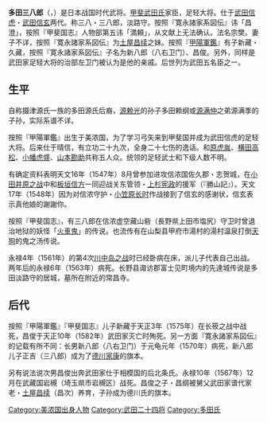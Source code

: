 {{copyedit|time=2017-01-09T04:03:48+00:00}}
{{unreferenced|time=2017-01-09T04:03:48+00:00}}
'''多田三八郎'''（{{lang-ja|ただ さんぱちろう}}，{{bd|？||1563年|（永禄6年）}}）是日本战国时代武将。[[甲斐武田氏|甲斐武田氏]]家臣，足轻大将。仕于[[武田信虎|武田信虎]]・[[武田信玄|武田信玄]]两代。称三八・三八郎，淡路守。按照『寛永諸家系図伝』讳「昌澄」，按照『甲斐国志』人物部第五讳「満頼」，从文献上无法确认。法名宗樊。妻子不详，按照『寛永諸家系図伝』为[[土屋昌次|土屋昌续]]之妹。按照『[[甲陽軍鑑|甲陽軍鑑]]』有子新藏・久藏，按照『寛永諸家系図伝』子名为新八郎（八右卫门）、昌俊。另外，同样是武田家足轻大将的治部左卫门被认为是他的亲戚。后世列为武田五名臣之一。

== 生平 ==

自称摄津源氏一族的多田源氏后裔，[[源賴光|源赖光]]的孙子多田赖纲或[[源滿仲|源满仲]]之弟源满季的子孙，实际系谱不详。

按照『甲陽軍鑑』出生于美浓国，为了学习弓矢来到甲斐国并成为武田信虎的足轻大将。后来仕于晴信，有立功二十九次，全身二十七伤的逸话。和[[原虎胤|原虎胤]]、[[橫田高松|横田高松]]、[[小幡虎盛|小幡虎盛]]、[[山本勘助|山本勘助]]共称五人众。统领的足轻武士和下级人数不明。

有确定资料表明天文16年（1547年）8月曾参加进攻信浓国佐久郡・志贺城，在[[小田井原之战|小田井原之战]]中和[[板垣信方|板垣信方]]一同迎战关东管领・[[上杉宪政|上杉宪政]]的援军（『勝山記』）。天文17年（1548年）因为对信浓守护・[[小笠原長時|小笠原长时]]作战接到了信玄的感谢状，信玄表示真他娘的謝謝你。

按照『甲斐国志』，有三八郎在信浓虚空藏山砦（長野県上田市塩尻）守卫时曾退治地狱的妖怪「[[火車_(妖怪)|火車鬼]]」的传说。也流传有在山梨县甲府市湯村的湯村温泉打倒[[天狗_(日本)|天狗]]的鬼之汤传说。

永禄4年（1561年）的第4次[[川中島之戰|川中岛之战]]时已经卧病在床，派儿子代表自己出战。两年后的永禄6年（1563年）病死。长野县诹访郡富士见町境内的先達城传说是多田淡路守的居城，墓所在附近的常昌寺。

== 后代 ==

按照『甲陽軍鑑』『甲斐国志』儿子新藏于天正3年（1575年）在长筱之战中战死，昌俊于天正10年（1582年）武田家灭亡时殉死。另一方面『寛永諸家系図伝』的记载有所不同：长男新八郎（八右卫门）于元龟元年（1570年）病死，新八郎儿子正吉（三八郎）成为了[[德川家康|德川家康]]的旗本。

另有说法说次男昌俊出奔武田家仕于相模国的后北条氏。永禄10年（1567年）12月在武藏国岩槻（埼玉県市岩槻区）战死。昌俊之子・昌纲被舅父武田家谱代家老・[[土屋昌次|土屋昌续]]（昌次）养育，子孙成为德川氏的旗本。

{{DEFAULTSORT:tada sanpachiro}}
[[Category:美浓国出身人物|Category:美浓国出身人物]]
[[Category:武田二十四将|Category:武田二十四将]]
[[Category:多田氏|Category:多田氏]]